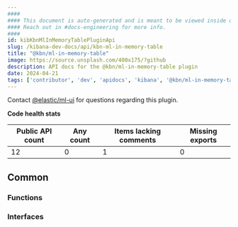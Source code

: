 ```yaml
---
####
#### This document is auto-generated and is meant to be viewed inside our experimental, new docs system.
#### Reach out in #docs-engineering for more info.
####
id: kibKbnMlInMemoryTablePluginApi
slug: /kibana-dev-docs/api/kbn-ml-in-memory-table
title: "@kbn/ml-in-memory-table"
image: https://source.unsplash.com/400x175/?github
description: API docs for the @kbn/ml-in-memory-table plugin
date: 2024-04-21
tags: ['contributor', 'dev', 'apidocs', 'kibana', '@kbn/ml-in-memory-table']
---
```




Contact [@elastic/ml-ui](https://github.com/orgs/elastic/teams/ml-ui) for questions regarding this plugin.

**Code health stats**

| Public API count  | Any count | Items lacking comments | Missing exports |
|-------------------|-----------|------------------------|-----------------|
| 12 | 0 | 1 | 0 |

## Common

### Functions
<DocDefinitionList data={kbnMlInMemoryTableObj.common.functions}/>

### Interfaces
<DocDefinitionList data={kbnMlInMemoryTableObj.common.interfaces}/>

